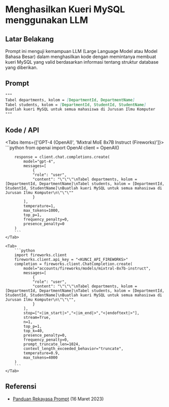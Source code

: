 
# Menghasilkan Kueri MySQL menggunakan LLM


## Latar Belakang
Prompt ini menguji kemampuan LLM (Large Language Model atau Model Bahasa Besar) dalam menghasilkan kode dengan memintanya membuat kueri MySQL yang valid berdasarkan informasi tentang struktur database yang diberikan.

## Prompt
```markdown
"""
Tabel departments, kolom = [DepartmentId, DepartmentName]
Tabel students, kolom = [DepartmentId, StudentId, StudentName]
Buatlah kueri MySQL untuk semua mahasiswa di Jurusan Ilmu Komputer
"""
```

## Kode / API

<Tabs items={['GPT-4 (OpenAI)', 'Mixtral MoE 8x7B Instruct (Fireworks)']}>
    <Tab>
        ```python
        from openai import OpenAI
        client = OpenAI()

        response = client.chat.completions.create(
            model="gpt-4",
            messages=[
                {
                "role": "user",
                "content": "\"\"\"\nTabel departments, kolom = [DepartmentId, DepartmentName]\nTabel students, kolom = [DepartmentId, StudentId, StudentName]\nBuatlah kueri MySQL untuk semua mahasiswa di Jurusan Ilmu Komputer\n\"\"\""
                }
            ],
            temperature=1,
            max_tokens=1000,
            top_p=1,
            frequency_penalty=0,
            presence_penalty=0
        )
        ```
    </Tab>

    <Tab>
        ```python
        import fireworks.client
        fireworks.client.api_key = "<KUNCI_API_FIREWORKS>"
        completion = fireworks.client.ChatCompletion.create(
            model="accounts/fireworks/models/mixtral-8x7b-instruct",
            messages=[
                {
                "role": "user",
                "content": "\"\"\"\nTabel departments, kolom = [DepartmentId, DepartmentName]\nTabel students, kolom = [DepartmentId, StudentId, StudentName]\nBuatlah kueri MySQL untuk semua mahasiswa di Jurusan Ilmu Komputer\n\"\"\"",
                }
            ],
            stop=["<|im_start|>","<|im_end|>","<|endoftext|>"],
            stream=True,
            n=1,
            top_p=1,
            top_k=40,
            presence_penalty=0,
            frequency_penalty=0,
            prompt_truncate_len=1024,
            context_length_exceeded_behavior="truncate",
            temperature=0.9,
            max_tokens=4000
        )
        ```
    </Tab>
</Tabs>


## Referensi
- [Panduan Rekayasa Prompt](https://www.promptingguide.ai/introduction/examples#code-generation) (16 Maret 2023)
